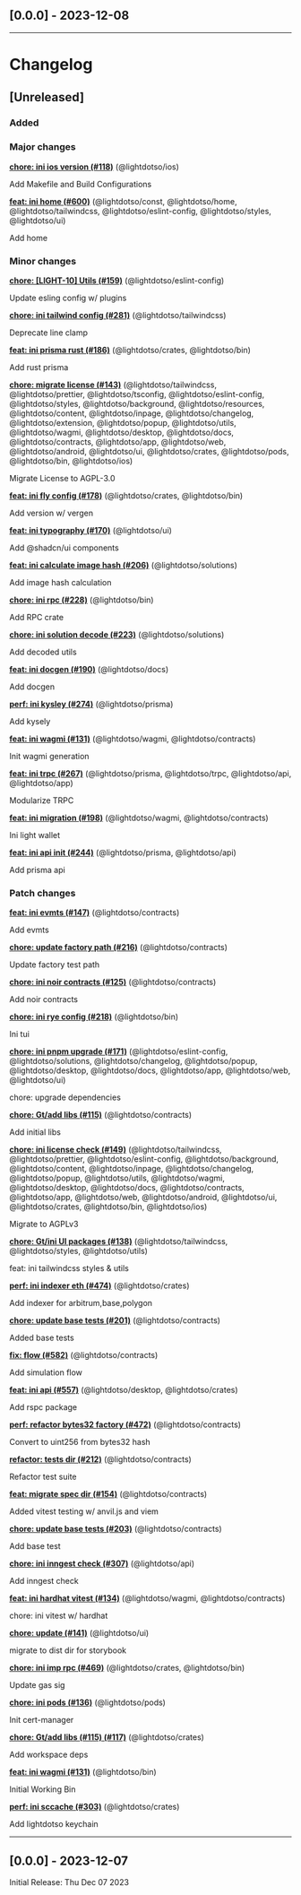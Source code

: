 ## [0.0.0] - 2023-12-08







---

# Changelog

## [Unreleased]

### Added

### Major changes

**[chore: ini ios version (#118)](https://github.com/LightDotSo/LightDotSo/commit/3c7e61ab5f82d6767b3fb4edfeeb9811377618eb)** (@lightdotso/ios)

Add Makefile and Build Configurations

**[feat: ini home (#600)](https://github.com/LightDotSo/LightDotSo/commit/060f3b466d4427eea73117c202a0f4f3cd76544a)** (@lightdotso/const, @lightdotso/home, @lightdotso/tailwindcss, @lightdotso/eslint-config, @lightdotso/styles, @lightdotso/ui)

Add home

### Minor changes

**[chore: [LIGHT-10] Utils (#159)](https://github.com/LightDotSo/LightDotSo/commit/e2b76af8b2aba9da0ccd1d107cff3ee87d3e5388)** (@lightdotso/eslint-config)

Update esling config w/ plugins

**[chore: ini tailwind config (#281)](https://github.com/LightDotSo/LightDotSo/commit/5504b14314e9f00b74738792de9fe4c66d21c02f)** (@lightdotso/tailwindcss)

Deprecate line clamp

**[feat: ini prisma rust (#186)](https://github.com/LightDotSo/LightDotSo/commit/58e2264e5866f53e14da8da434ce1140abe72597)** (@lightdotso/crates, @lightdotso/bin)

Add rust prisma

**[chore: migrate license (#143)](https://github.com/LightDotSo/LightDotSo/commit/1aab6d87fc1d2c5ebf274c14c1ac0e386b54b7a1)** (@lightdotso/tailwindcss, @lightdotso/prettier, @lightdotso/tsconfig, @lightdotso/eslint-config, @lightdotso/styles, @lightdotso/background, @lightdotso/resources, @lightdotso/content, @lightdotso/inpage, @lightdotso/changelog, @lightdotso/extension, @lightdotso/popup, @lightdotso/utils, @lightdotso/wagmi, @lightdotso/desktop, @lightdotso/docs, @lightdotso/contracts, @lightdotso/app, @lightdotso/web, @lightdotso/android, @lightdotso/ui, @lightdotso/crates, @lightdotso/pods, @lightdotso/bin, @lightdotso/ios)

Migrate License to AGPL-3.0

**[feat: ini fly config (#178)](https://github.com/LightDotSo/LightDotSo/commit/1a646de5aaab926dd60c96659b70e05020aaf339)** (@lightdotso/crates, @lightdotso/bin)

Add version w/ vergen

**[feat: ini typography (#170)](https://github.com/LightDotSo/LightDotSo/commit/bb793e593d9d9e68150c706d37b96fd04fe2e73d)** (@lightdotso/ui)

Add @shadcn/ui components

**[feat: ini calculate image hash (#206)](https://github.com/LightDotSo/LightDotSo/commit/d7b35bae70c1abdcc4bbb42d3b393487a237fb5b)** (@lightdotso/solutions)

Add image hash calculation

**[chore: ini rpc (#228)](https://github.com/LightDotSo/LightDotSo/commit/f0d51966a428223f4a8428870942cd774dd2de08)** (@lightdotso/bin)

Add RPC crate

**[chore: ini solution decode (#223)](https://github.com/LightDotSo/LightDotSo/commit/53b6fcf50bfe573a67b05cfb95256c748cd4e06c)** (@lightdotso/solutions)

Add decoded utils

**[feat: ini docgen (#190)](https://github.com/LightDotSo/LightDotSo/commit/d99f6a05366c5464924f4ced0d4ec6ce68731bef)** (@lightdotso/docs)

Add docgen

**[perf: ini kysley (#274)](https://github.com/LightDotSo/LightDotSo/commit/5018f2d9bd37a6c27c052d2e0a15a63a00533c9e)** (@lightdotso/prisma)

Add kysely

**[feat: ini wagmi (#131)](https://github.com/LightDotSo/LightDotSo/commit/67892b116f492f46c94e210fb28ac35ef85adc5e)** (@lightdotso/wagmi, @lightdotso/contracts)

Init wagmi generation

**[feat: ini trpc (#267)](https://github.com/LightDotSo/LightDotSo/commit/0f9baa9c9a495ef138464f6becb524937a8f7a26)** (@lightdotso/prisma, @lightdotso/trpc, @lightdotso/api, @lightdotso/app)

Modularize TRPC

**[feat: ini migration (#198)](https://github.com/LightDotSo/LightDotSo/commit/234fdc882d684c34f2e101ee4ef9b967c33857b9)** (@lightdotso/wagmi, @lightdotso/contracts)

Ini light wallet

**[feat: ini api init (#244)](https://github.com/LightDotSo/LightDotSo/commit/3bb1a02026dbf1493321d68226ea959ad18c19c0)** (@lightdotso/prisma, @lightdotso/api)

Add prisma api

### Patch changes

**[feat: ini evmts (#147)](https://github.com/LightDotSo/LightDotSo/commit/b51701f851c4f1b3d6b288ef7b11a3d8691c9193)** (@lightdotso/contracts)

Add evmts

**[chore: update factory path (#216)](https://github.com/LightDotSo/LightDotSo/commit/09329e97c332451e5aad1a3bf1eac3a58ae62c13)** (@lightdotso/contracts)

Update factory test path

**[chore: ini noir contracts (#125)](https://github.com/LightDotSo/LightDotSo/commit/d1968ab108623aafe29da732770557adb0ce8505)** (@lightdotso/contracts)

Add noir contracts

**[chore: ini rye config (#218)](https://github.com/LightDotSo/LightDotSo/commit/46d1efc7257fd365289d1da9580d99855b4c7287)** (@lightdotso/bin)

Ini tui

**[chore: ini pnpm upgrade (#171)](https://github.com/LightDotSo/LightDotSo/commit/ecb7d148012f692ce0365d2c10b7163e99c8fe18)** (@lightdotso/eslint-config, @lightdotso/solutions, @lightdotso/changelog, @lightdotso/popup, @lightdotso/desktop, @lightdotso/docs, @lightdotso/app, @lightdotso/web, @lightdotso/ui)

chore: upgrade dependencies

**[chore: Gt/add libs (#115)](https://github.com/LightDotSo/LightDotSo/commit/de6d8856173affdec69a356a2f202a4d67df61d6)** (@lightdotso/contracts)

Add initial libs

**[chore: ini license check (#149)](https://github.com/LightDotSo/LightDotSo/commit/51429114636eff5d0a0553af96dc2d0f5120a702)** (@lightdotso/tailwindcss, @lightdotso/prettier, @lightdotso/eslint-config, @lightdotso/background, @lightdotso/content, @lightdotso/inpage, @lightdotso/changelog, @lightdotso/popup, @lightdotso/utils, @lightdotso/wagmi, @lightdotso/desktop, @lightdotso/docs, @lightdotso/contracts, @lightdotso/app, @lightdotso/web, @lightdotso/android, @lightdotso/ui, @lightdotso/crates, @lightdotso/bin, @lightdotso/ios)

Migrate to AGPLv3

**[chore: Gt/ini UI packages (#138)](https://github.com/LightDotSo/LightDotSo/commit/8d8eb1757888ebdab1d73584bac9f453b527b3d0)** (@lightdotso/tailwindcss, @lightdotso/styles, @lightdotso/utils)

feat: ini tailwindcss styles & utils

**[perf: ini indexer eth (#474)](https://github.com/LightDotSo/LightDotSo/commit/dd7284250c23bc9b74a52298a1e7d87e9c05c673)** (@lightdotso/crates)

Add indexer for arbitrum,base,polygon

**[chore: update base tests (#201)](https://github.com/LightDotSo/LightDotSo/commit/71707aec4b1867552d7e5a30898966cd3ded9b98)** (@lightdotso/contracts)

Added base tests

**[fix: flow (#582)](https://github.com/LightDotSo/LightDotSo/commit/0a15e862b78fa871fe9cc09a239314b3be862430)** (@lightdotso/contracts)

Add simulation flow

**[feat: ini api (#557)](https://github.com/LightDotSo/LightDotSo/commit/a8cc4ddc12d26e5d68531732cbd4199fd3fc0cec)** (@lightdotso/desktop, @lightdotso/crates)

Add rspc package

**[perf: refactor bytes32 factory (#472)](https://github.com/LightDotSo/LightDotSo/commit/6a1a082e284255bc36c015412053455bdc2ebb4e)** (@lightdotso/contracts)

Convert to uint256 from bytes32 hash

**[refactor: tests dir (#212)](https://github.com/LightDotSo/LightDotSo/commit/add76950d61a13ce9a8d368e41552da9caf3ade6)** (@lightdotso/contracts)

Refactor test suite

**[feat: migrate spec dir (#154)](https://github.com/LightDotSo/LightDotSo/commit/4d140bf17b5791938f91a26bc2ad2a945f1f7356)** (@lightdotso/contracts)

Added vitest testing w/ anvil.js and viem

**[chore: update base tests (#203)](https://github.com/LightDotSo/LightDotSo/commit/b5daf7ebdc0abf5a58fb67d6cd669de2fe918bb2)** (@lightdotso/contracts)

Add base test

**[chore: ini inngest check (#307)](https://github.com/LightDotSo/LightDotSo/commit/b396b3a5ad71815f42f3b264a38f8dca2de5bd47)** (@lightdotso/api)

Add inngest check

**[feat: ini hardhat vitest (#134)](https://github.com/LightDotSo/LightDotSo/commit/e51dccfc813d8fa65a0db172806a4e7db5b46683)** (@lightdotso/wagmi, @lightdotso/contracts)

chore: ini vitest w/ hardhat

**[chore: update (#141)](https://github.com/LightDotSo/LightDotSo/commit/60799ab9cb59fb121bcb75d9c009add727689810)** (@lightdotso/ui)

migrate to dist dir for storybook

**[chore: ini imp rpc (#469)](https://github.com/LightDotSo/LightDotSo/commit/b1e202dc794ff7080a06ccc3fc67d6eee1bceedf)** (@lightdotso/crates, @lightdotso/bin)

Update gas sig

**[chore: ini pods (#136)](https://github.com/LightDotSo/LightDotSo/commit/c7fc4d156f8477ffd971464d6ff3ac47a3dc2119)** (@lightdotso/pods)

Init cert-manager

**[chore: Gt/add libs (#115) (#117)](https://github.com/LightDotSo/LightDotSo/commit/89bd35e0bf82e0fcb89ad0e235963d8efc7a8109)** (@lightdotso/crates)

Add workspace deps

**[feat: ini wagmi (#131)](https://github.com/LightDotSo/LightDotSo/commit/67892b116f492f46c94e210fb28ac35ef85adc5e)** (@lightdotso/bin)

Initial Working Bin

**[perf: ini sccache (#303)](https://github.com/LightDotSo/LightDotSo/commit/6aeb8395fbcdd18c92c1fd300f7b5a56846c64e0)** (@lightdotso/crates)

Add lightdotso keychain

---

## [0.0.0] - 2023-12-07

Initial Release: Thu Dec 07 2023
